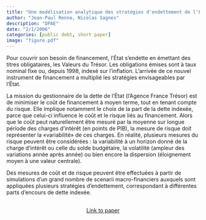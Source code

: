 ```yaml
---
title: "Une modélisation analytique des stratégies d'endettement de l'État"
author: "Jean-Paul Renne, Nicolas Sagnes"
description: "DPAE"
date: "2/1/2006"
categories: [public debt, short paper]
image: "figure.pdf"
---
```


<!-- description: "Affine Term Structure Model that provides non-negative yields and is able to accommodate a short-term rate that stays at the zero lower bound (ZLB) for extended periods of time." -->

<!-- subtitle: -->

<!-- image: "figure.jpeg" -->


Pour couvrir son besoin de financement, l'État s'endette en émettant des titres obligataires, les Valeurs du Trésor. Les obligations émises sont à taux nominal fixe ou, depuis 1998, indexé sur l'inflation. L'arrivée de ce nouvel instrument de financement a multiplié les stratégies envisageables par l'État.

La mission du gestionnaire de la dette de l'État (l'Agence France Trésor) est de minimiser le coût de financement à moyen terme, tout en tenant compte du risque. Elle implique notamment le choix de la part de la dette indexée, parce que celui-ci influence le coût et le risque liés au financement. Alors que le coût peut naturellement être mesuré par la moyenne sur longue période des charges d'intérêt (en points de PIB), la mesure de risque doit représenter la «variabilité» de ces charges. En réalité, plusieurs mesures du risque peuvent être considérées : la variabilité à un horizon donné de la charge d'intérêt ou celle du solde budgétaire, la volatilité (ampleur des variations année après année) ou bien encore la dispersion (éloignement moyen à une valeur centrale).

Des mesures de coût et de risque peuvent être effectuées à partir de simulations d'un grand nombre de scenarii macro-financiers auxquels sont appliquées plusieurs stratégies d'endettement, correspondant à différentes parts d'encours de dette indexée.

```{=html}
<div  style="margin: 30px; text-align: center;">
<a class="btn btn-primary" href="diagnostics-previsions-et-analyses-economiques_99_2006-02.pdf" role="button" target="_blank" style="padding: 5px 5px;">Link to paper</a>
</div>
```

<!-- In order to have bibtex in place of R code, add in front matter: -->
<!-- format: -->
<!--   html: -->
<!--     code-fold: true -->
<!--     code-summary: "Bibtex" -->

<!-- ```{r essai, eval=FALSE} -->
<!-- article = { -->
<!--   author = {JPR}, -->
<!--   year=2010 -->
<!-- } -->
<!-- ``` -->
